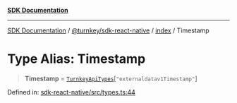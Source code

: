 [**SDK Documentation**](../../../../README.mdx)

***

[SDK Documentation](../../../../packages.mdx) / [@turnkey/sdk-react-native](../../README.mdx) / [index](../README.mdx) / Timestamp

# Type Alias: Timestamp

> **Timestamp** = [`TurnkeyApiTypes`](TurnkeyApiTypes.mdx)\[`"externaldatav1Timestamp"`\]

Defined in: [sdk-react-native/src/types.ts:44](https://github.com/tkhq/sdk/blob/3a88af7d1d927c6022706911d6af0f92f1440e00/packages/sdk-react-native/src/types.ts#L44)
